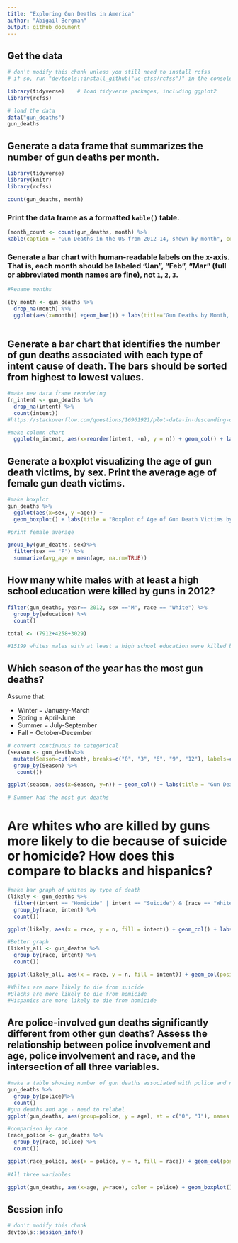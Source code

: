 ```yaml
---
title: "Exploring Gun Deaths in America"
author: "Abigail Bergman"
output: github_document
---
```


## Get the data

```r
# don't modify this chunk unless you still need to install rcfss
# if so, run "devtools::install_github("uc-cfss/rcfss")" in the console first

library(tidyverse)    # load tidyverse packages, including ggplot2 
library(rcfss)

# load the data
data("gun_deaths")
gun_deaths
```

## Generate a data frame that summarizes the number of gun deaths per month.
```r
library(tidyverse)
library(knitr)
library(rcfss)

count(gun_deaths, month) 

```

### Print the data frame as a formatted `kable()` table.

```r
(month_count <- count(gun_deaths, month) %>%
kable(caption = "Gun Deaths in the US from 2012-14, shown by month", col.names = c("Month","Number of Gun Deaths")))
```

### Generate a bar chart with human-readable labels on the x-axis. That is, each month should be labeled "Jan", "Feb", "Mar" (full or abbreviated month names are fine), not `1`, `2`, `3`.

```r
#Rename months 

(by_month <- gun_deaths %>%
  drop_na(month) %>%
  ggplot(aes(x=month)) +geom_bar()) + labs(title="Gun Deaths by Month, 2012-14", x = "Month", y = "Gun Deaths") + scale_x_discrete(limits = c("1","2","3","4","5","6","7","8","9","10","11","12"), labels = c("Jan", "Feb", "Mar", "Apr", "May", "Jun", "Jul", "Aug", "Sep", "Oct", "Nov", "Dec"))
  

```

## Generate a bar chart that identifies the number of gun deaths associated with each type of intent cause of death. The bars should be sorted from highest to lowest values.

```r
#make new data frame reordering 
(n_intent <- gun_deaths %>%
  drop_na(intent) %>%
  count(intent))
#https://stackoverflow.com/questions/16961921/plot-data-in-descending-order-as-appears-in-data-frame

#make column chart
  ggplot(n_intent, aes(x=reorder(intent, -n), y = n)) + geom_col() + labs(title = "Number of gun deaths by intent 2012-14", x = "Intent", y = "Number of deaths") 


```

## Generate a boxplot visualizing the age of gun death victims, by sex. Print the average age of female gun death victims.

```r
#make boxplot
gun_deaths %>%
  ggplot(aes(x=sex, y =age)) +
  geom_boxplot() + labs(title = "Boxplot of Age of Gun Death Victims by Sex 2012-14")

#print female average

group_by(gun_deaths, sex)%>%
  filter(sex == "F") %>%
  summarize(avg_age = mean(age, na.rm=TRUE))

```

## How many white males with at least a high school education were killed by guns in 2012?

```r
filter(gun_deaths, year== 2012, sex =="M", race == "White") %>%
  group_by(education) %>%
  count()

total <- (7912+4258+3029)

#15199 whites males with at least a high school education were killed by guns in 2012


```

## Which season of the year has the most gun deaths?

Assume that:

* Winter = January-March
* Spring = April-June
* Summer = July-September
* Fall = October-December

```r
# convert continuous to categorical
(season <- gun_deaths%>% 
  mutate(Season=cut(month, breaks=c("0", "3", "6", "9", "12"), labels=c("Winter","Spring","Summer", "Fall"))) %>%
  group_by(Season) %>%
   count())

ggplot(season, aes(x=Season, y=n)) + geom_col() + labs(title = "Gun Deaths by Season, 2012-14", y = "Gun deaths") 

# Summer had the most gun deaths

```

# Are whites who are killed by guns more likely to die because of suicide or homicide? How does this compare to blacks and hispanics?

```r
#make bar graph of whites by type of death
(likely <- gun_deaths %>%
  filter((intent == "Homicide" | intent == "Suicide") & (race == "White" | race == "Black" | race == "Hispanic")) %>%
  group_by(race, intent) %>%
  count())

ggplot(likely, aes(x = race, y = n, fill = intent)) + geom_col() + labs(title = "Comparison of Homicide vs. Suicide over WHites, Blacks, and Hispanics", y = "Gun Deaths")

#Better graph
(likely_all <- gun_deaths %>%
  group_by(race, intent) %>%
  count())

ggplot(likely_all, aes(x = race, y = n, fill = intent)) + geom_col(position = "fill") + labs(title = "Comparison of Homicide vs. Suicide over Whites, Blacks, and Hispanics", x = "Race", y = "Gun Deaths")

#Whites are more likely to die from suicide
#Blacks are more likely to die from homicide
#Hispanics are more likely to die from homicide


```

## Are police-involved gun deaths significantly different from other gun deaths? Assess the relationship between police involvement and age, police involvement and race, and the intersection of all three variables.

```r
#make a table showing number of gun deaths associated with police and not associated with police
gun_deaths %>%
  group_by(police)%>%
  count()
#gun deaths and age - need to relabel 
ggplot(gun_deaths, aes(group=police, y = age), at = c("0", "1"), names = c("Non Police Involved", "Police Involved")) + geom_boxplot() + labs(title = "Police Involved vs Non Police Involved Deaths, By Age, 2012-14", y = "Age of Victim") 

#comparison by race
(race_police <- gun_deaths %>%
  group_by(race, police) %>%
  count())

ggplot(race_police, aes(x = police, y = n, fill = race)) + geom_col(position = "fill") + labs("Police Involved vs Non Police Involved Deaths, By Race, 2012-14", y = "Percentage of Gun Deaths", x = "Police Involved?") 
  
#All three variables

ggplot(gun_deaths, aes(x=age, y=race), color = police) + geom_boxplot()
```

## Session info

```r
# don't modify this chunk
devtools::session_info()
```



